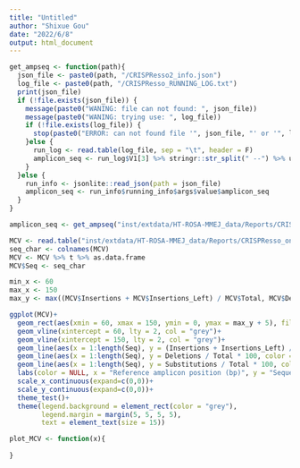 ```yaml
---
title: "Untitled"
author: "Shixue Gou"
date: "2022/6/8"
output: html_document
---
```


```r
get_ampseq <- function(path){
  json_file <- paste0(path, "/CRISPResso2_info.json")
  log_file <- paste0(path, "/CRISPResso_RUNNING_LOG.txt")
  print(json_file)
  if (!file.exists(json_file)) {
    message(paste0("WANING: file can not found: ", json_file))
    message(paste0("WANING: trying use: ", log_file))
    if (!file.exists(log_file)) {
      stop(paste0("ERROR: can not found file '", json_file, "' or '", log_file, "'"))
    }else {
      run_log <- read.table(log_file, sep = "\t", header = F)
      amplicon_seq <- run_log$V1[3] %>% stringr::str_split(" --") %>% unlist %>% grep(pattern = "amplicon_seq", value = T) %>% stringr::str_remove("amplicon_seq ")
    }
  }else {
    run_info <- jsonlite::read_json(path = json_file)
    amplicon_seq <- run_info$running_info$args$value$amplicon_seq
  }
}

amplicon_seq <- get_ampseq("inst/extdata/HT-ROSA-MMEJ_data/Reports/CRISPResso_on_Rosa-MMEJ-1and2-Cas9-1")
```


```r
MCV <- read.table("inst/extdata/HT-ROSA-MMEJ_data/Reports/CRISPResso_on_Rosa-MMEJ-1and2-Cas9-1/Modification_count_vectors.txt", sep = "\t", row.names = 1, header = T, check.names = F)
seq_char <- colnames(MCV)
MCV <- MCV %>% t %>% as.data.frame
MCV$Seq <- seq_char

min_x <- 60
max_x <- 150
max_y <- max((MCV$Insertions + MCV$Insertions_Left) / MCV$Total, MCV$Deletions / MCV$Total, MCV$Substitutions / MCV$Total) * 100

ggplot(MCV)+
  geom_rect(aes(xmin = 60, xmax = 150, ymin = 0, ymax = max_y + 5), fill = "#F8F8FF", alpha = 0.1)+
  geom_vline(xintercept = 60, lty = 2, col = "grey")+
  geom_vline(xintercept = 150, lty = 2, col = "grey")+
  geom_line(aes(x = 1:length(Seq), y = (Insertions + Insertions_Left) / Total * 100, color = "Insertions"), group = 1)+
  geom_line(aes(x = 1:length(Seq), y = Deletions / Total * 100, color = "Deletions"), group = 1)+
  geom_line(aes(x = 1:length(Seq), y = Substitutions / Total * 100, color = "Substitutions"), group = 1)+
  labs(color = NULL, x = "Reference amplicon position (bp)", y = "Sequences: % Total (no.)")+
  scale_x_continuous(expand=c(0,0))+
  scale_y_continuous(expand=c(0,0))+
  theme_test()+
  theme(legend.background = element_rect(color = "grey"), 
        legend.margin = margin(5, 5, 5, 5),
        text = element_text(size = 15))
```

```r
plot_MCV <- function(x){
  
}
```
